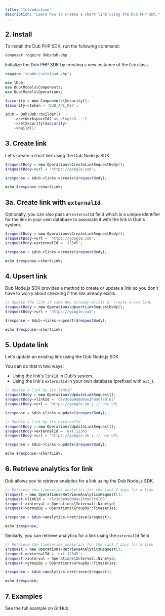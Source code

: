 ```yaml
---
title: "Introduction"
description: "Learn how to create a short link using the Dub PHP SDK."
---
```



<Prerequisites />

## 2. Install

To install the Dub PHP SDK, run the following command:

```bash Composer
composer require dub/dub-php
```

Initialize the Dub PHP SDK by creating a new instance of the `Dub` class.

```php
require 'vendor/autoload.php';

use \Dub;
use Dub\Models\Components;
use Dub\Models\Operations;

$security = new Components\Security();
$security->token = 'DUB_API_KEY';

$dub = Dub\Dub::builder()
    ->setWorkspaceId('ws_clugls3...')
    ->setSecurity($security)
    ->build();
```

## 3. Create link

Let's create a short link using the Dub Node.js SDK.

```php index.php
$requestBody = new Operations\CreateLinkRequestBody();
$requestBody->url = 'https://google.com';

$response = $dub->links->create($requestBody);

echo $response->shortLink;
```

<Accordion title="Full list of available attributes for the Link model">
  <LinkArguments />
</Accordion>

## 3a. Create link with `externalId`

Optionally, you can also pass an `externalId` field which is a unique identifier for the link in your own database to associate it with the link in Dub's system.

```php index.php
$requestBody = new Operations\CreateLinkRequestBody();
$requestBody->url = 'https://google.com';
$requestBody->externalId = '12345';

$response = $dub->links->create($requestBody);

echo $response->shortLink;
```

## 4. Upsert link

Dub Node.js SDK provides a method to create or update a link so you don't have to worry about checking if the link already exists.

```php index.php
// Update the link if same URL already exists or create a new link
$requestBody = new Operations\UpsertLinkRequestBody();
$requestBody->url = 'https://google.com';

$response = $dub->links->upsert($requestBody);

echo $response->shortLink;
```

## 5. Update link

Let's update an existing link using the Dub Node.js SDK.

You can do that in two ways:

- Using the link's `linkId` in Dub's system.
- Using the link's `externalId` in your own database (prefixed with `ext_`).

```php index.php
// Update a link by its linkId
$requestBody = new Operations\UpdateLinkRequest();
$requestBody->linkId = 'clv3o9p9q000au1h0mc7r6l63'
$requestBody->url = 'https://google.uk'; // new URL

$response = $dub->links->update($requestBody);

// Update a link by its externalId
$requestBody = new Operations\UpdateLinkRequest();
$requestBody->externalId = 'ext_12345'
$requestBody->url = 'https://google.uk'; // new URL

$response = $dub->links->update($requestBody);

echo $response->shortLink;
```

## 6. Retrieve analytics for link

Dub allows you to retrieve analytics for a link using the Dub Node.js SDK.

```php index.php
// Retrieve the timeseries analytics for the last 7 days for a link
$request = new Operations\RetrieveAnalyticsRequest();
$request->linkId = 'clv3o9p9q000au1h0mc7r6l63';
$request->interval = Operations\Interval::Ninetyd;
$request->groupBy = Operations\GroupBy::Timeseries;

$response = $dub->analytics->retrieve($request);

echo $response;
```

Simliarly, you can retrieve analytics for a link using the `externalId` field.

```php index.php
// Retrieve the timeseries analytics for the last 7 days for a link
$request = new Operations\RetrieveAnalyticsRequest();
$request->externalId = 'ext_12345';
$request->interval = Operations\Interval::Ninetyd;
$request->groupBy = Operations\GroupBy::Timeseries;

$response = $dub->analytics->retrieve($request);

echo $response;
```

## 7. Examples

<CardGroup cols={2}>
  <Card
    title="Express Example"
    icon="arrow-up-right-from-square"
    href="https://github.com/dubinc/examples/tree/main/php"
  >
    See the full example on GitHub.
  </Card>
</CardGroup>